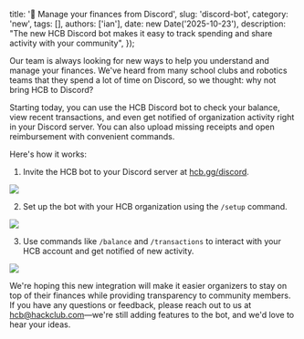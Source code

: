  title: '🤖 Manage your finances from Discord',
  slug: 'discord-bot',
  category: 'new',
  tags: [],
  authors: ['ian'],
  date: new Date('2025-10-23'),
  description: "The new HCB Discord bot makes it easy to track spending and share activity with your community",
});

Our team is always looking for new ways to help you understand and manage your finances. We've heard from many school clubs and robotics teams that they spend a lot of time on Discord, so we thought: why not bring HCB to Discord?

Starting today, you can use the HCB Discord bot to check your balance, view recent transactions, and even get notified of organization activity right in your Discord server. You can also upload missing receipts and open reimbursement with convenient commands.

Here's how it works:

1. Invite the HCB bot to your Discord server at [hcb.gg/discord](https://hcb.gg/discord).
  <Image src={discordInvite} />

2. Set up the bot with your HCB organization using the `/setup` command.
  <Image src={setupCommand} />

3. Use commands like `/balance` and `/transactions` to interact with your HCB account and get notified of new activity.
  <Image src={transactionsCommand} />

We're hoping this new integration will make it easier organizers to stay on top of their finances while providing transparency to community members. If you have any questions or feedback, please reach out to us at [hcb@hackclub.com](mailto:hcb@hackclub.com)—we're still adding features to the bot, and we'd love to hear your ideas.
